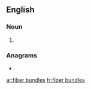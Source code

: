 ==English==

===Noun===
{{head|en|noun plural form}}

# {{plural of|fiber bundle|lang=en}}

===Anagrams===
* {{l|en|fibre bundles}}

[[ar:fiber bundles]]
[[fr:fiber bundles]]